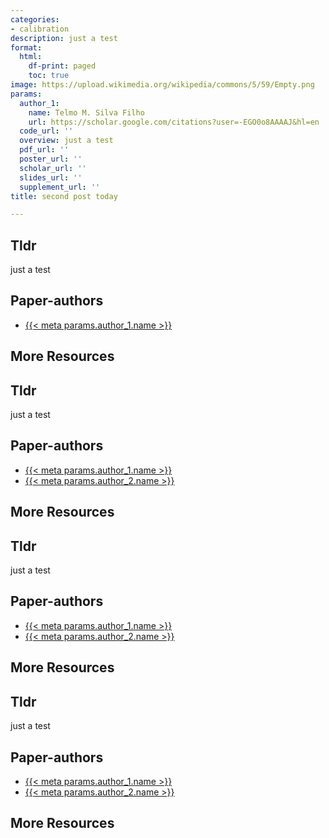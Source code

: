 ```yaml
---
categories:
- calibration
description: just a test
format:
  html:
    df-print: paged
    toc: true
image: https://upload.wikimedia.org/wikipedia/commons/5/59/Empty.png
params:
  author_1:
    name: Telmo M. Silva Filho
    url: https://scholar.google.com/citations?user=-EGO0o8AAAAJ&hl=en
  code_url: ''
  overview: just a test
  pdf_url: ''
  poster_url: ''
  scholar_url: ''
  slides_url: ''
  supplement_url: ''
title: second post today

---
```

## Tldr 
just a test

## Paper-authors
- [{{< meta params.author_1.name >}}]({{< meta params.author_1.url >}})

## More Resources

## Tldr 
just a test

## Paper-authors
- [{{< meta params.author_1.name >}}]({{< meta params.author_1.url >}})
- [{{< meta params.author_2.name >}}]({{< meta params.author_2.url >}})

## More Resources

## Tldr 
just a test

## Paper-authors
- [{{< meta params.author_1.name >}}]({{< meta params.author_1.url >}})
- [{{< meta params.author_2.name >}}]({{< meta params.author_2.url >}})

## More Resources

## Tldr 
just a test

## Paper-authors
- [{{< meta params.author_1.name >}}]({{< meta params.author_1.url >}})
- [{{< meta params.author_2.name >}}]({{< meta params.author_2.url >}})

## More Resources
